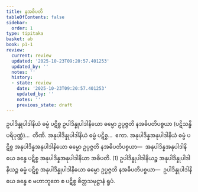 ```yaml
---
title: နအဓိပတိ
tableOfContents: false
sidebar:
  order: 1
type: tipitaka
basket: ab
book: p1-1
review:
  current: review
  updated: '2025-10-23T09:20:57.401253'
  updated_by: ''
  notes: ''
  history:
  - state: review
    date: '2025-10-23T09:20:57.401253'
    updated_by: ''
    notes: ''
    previous_state: draft
---
```



<ReviewStatus review={frontmatter.review} showDetails={true} />

<HypothesisAnnotation frontmatter={frontmatter} />

<DynamicBreadcrumb />

<Division number="15" book="p1-1" e="ch" v="36" p="451">

<Paragraph number="2486" book="p1-1">
ဥပါဒိန္နုပါဒါနိယံ ဓမ္မံ ပဋိစ္စ ဥပါဒိန္နုပါဒါနိယော ဓမ္မော ဥပ္ပဇ္ဇတိ နအဓိပတိပစ္စယာ (ပဋိသန္ဓိ ပရိပုဏ္ဏံ)…  တီဏိ.
</Paragraph>

<Paragraph number="2487" book="p1-1">
အနုပါဒိန္နုပါဒါနိယံ ဓမ္မံ ပဋိစ္စ…  ဧကာ.
</Paragraph>

<Paragraph number="2488" book="p1-1">
အနုပါဒိန္နအနုပါဒါနိယံ ဓမ္မံ ပဋိစ္စ အနုပါဒိန္နအနုပါဒါနိယော ဓမ္မော ဥပ္ပဇ္ဇတိ နအဓိပတိပစ္စယာ—  အနုပါဒိန္နအနုပါဒါနိယေ ခန္ဓေ ပဋိစ္စ အနုပါဒိန္နအနုပါဒါနိယာ အဓိပတိ. (1)
</Paragraph>

<Paragraph number="2489" book="p1-1">
ဥပါဒိန္နုပါဒါနိယဉ္စ အနုပါဒိန္နုပါဒါနိယဉ္စ ဓမ္မံ ပဋိစ္စ အနုပါဒိန္နုပါဒါနိယော ဓမ္မော ဥပ္ပဇ္ဇတိ နအဓိပတိပစ္စယာ—  ဥပါဒိန္နုပါဒါနိယေ ခန္ဓေ စ မဟာဘူတေ စ ပဋိစ္စ စိတ္တသမုဋ္ဌာနံ ရူပံ.
</Paragraph>
</Division>